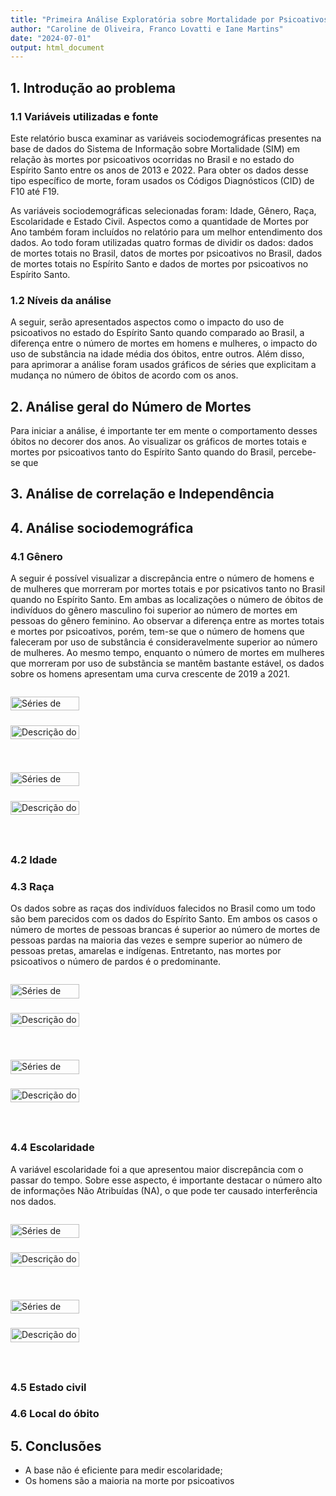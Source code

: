 ---
title: "Primeira Análise Exploratória sobre Mortalidade por Psicoativos"
author: "Caroline de Oliveira, Franco Lovatti e Iane Martins"
date: "2024-07-01"
output: html_document
---
## 1. Introdução ao problema

### 1.1 Variáveis utilizadas e fonte 

Este relatório busca examinar as variáveis sociodemográficas presentes na base de dados do Sistema de Informação sobre Mortalidade (SIM) em relação às mortes por psicoativos ocorridas no Brasil e no estado do Espírito Santo entre os anos de 2013 e 2022. Para obter os dados desse tipo específico de morte, foram usados os Códigos Diagnósticos (CID) de F10 até F19.

As variáveis sociodemográficas selecionadas foram: Idade, Gênero, Raça, Escolaridade e Estado Civil. Aspectos como a quantidade de Mortes por Ano também foram incluídos no relatório para um melhor entendimento dos dados. Ao todo foram utilizadas quatro formas de dividir os dados: dados de mortes totais no Brasil, datos de mortes por psicoativos no Brasil, dados de mortes totais no Espírito Santo e dados de mortes por psicoativos no Espírito Santo. 

### 1.2 Níveis da análise 

A seguir, serão apresentados aspectos como o impacto do uso de psicoativos no estado do Espírito Santo quando comparado ao Brasil, a diferença entre o número de mortes em homens e mulheres, o impacto do uso de substância na idade média dos óbitos, entre outros. Além disso, para aprimorar a análise foram usados gráficos de séries que explicitam a mudança no número de óbitos de acordo com os anos. 

## 2. Análise geral do Número de Mortes

Para iniciar a análise, é importante ter em mente o comportamento desses óbitos no decorer dos anos. Ao visualizar os gráficos de mortes totais e mortes por psicoativos tanto do Espírito Santo quando do Brasil, percebe-se que 

## 3. Análise de correlação e Independência

## 4. Análise sociodemográfica

### 4.1 Gênero

A seguir é possível visualizar a discrepância entre o número de homens e de mulheres que morreram por mortes totais e por psicativos tanto no Brasil quando no Espírito Santo. Em ambas as localizações o número de óbitos de indivíduos do gênero masculino foi superior ao número de mortes em pessoas do gênero feminino. Ao observar a diferença entre as mortes totais e mortes por psicoativos, porém, tem-se que o número de homens que faleceram por uso de substância é consideravelmente superior ao número de mulheres. Ao mesmo tempo, enquanto o número de mortes em mulheres que morreram por uso de substãncia se mantêm bastante estável, os dados sobre os homens apresentam uma curva crescente de 2019 a 2021.

<div style="display: flex; justify-content: space-between;">
  <img src="graficos/series_genero_br_total.png" alt="Séries de Gênero - Psicoativos BR" style="width:49%; padding-right: 10px;" />
  <img src="graficos/series_genero_br_psic.png" alt="Descrição do outro gráfico" style="width: 49%;" />
</div>

<div style="display: flex; justify-content: space-between;">
  <img src="graficos/series_genero_es_total.png" alt="Séries de Gênero - Psicoativos BR" style="width:49%; padding-right: 10px;" />
  <img src="graficos/series_genero_es_psic.png" alt="Descrição do outro gráfico" style="width: 49%;" />
</div>

### 4.2 Idade

### 4.3 Raça

Os dados sobre as raças dos indivíduos falecidos no Brasil como um todo são bem parecidos com os dados do Espírito Santo. Em ambos os casos o número de mortes de pessoas brancas é superior ao número de mortes de pessoas pardas na maioria das vezes e sempre superior ao número de pessoas pretas, amarelas e indígenas. Entretanto, nas mortes por psicoativos o número de pardos é o predominante. 

<div style="display: flex; justify-content: space-between;">
  <img src="graficos/series_raca_br_total.png" alt="Séries de Gênero - Psicoativos BR" style="width:49%; padding-right: 10px;" />
  <img src="graficos/series_raca_br_psic.png" alt="Descrição do outro gráfico" style="width: 49%;" />
</div>

<div style="display: flex; justify-content: space-between;">
  <img src="graficos/series_raca_es_total.png" alt="Séries de Gênero - Psicoativos BR" style="width:49%; padding-right: 10px;" />
  <img src="graficos/series_raca_es_psic.png" alt="Descrição do outro gráfico" style="width: 49%;" />
</div>

### 4.4 Escolaridade

A variável escolaridade foi a que apresentou maior discrepância com o passar do tempo. Sobre esse aspecto, é importante destacar o número alto de informações Não Atribuídas (NA), o que pode ter causado interferência nos dados. 

<div style="display: flex; justify-content: space-between;">
  <img src="graficos/series_escolaridade_br_total.png" alt="Séries de Gênero - Psicoativos BR" style="width:49%; padding-right: 10px;" />
  <img src="graficos/series_escolaridade_br_psic.png" alt="Descrição do outro gráfico" style="width: 49%;" />
</div>

<div style="display: flex; justify-content: space-between;">
  <img src="graficos/series_escolaridade_es_total.png" alt="Séries de Gênero - Psicoativos BR" style="width:49%; padding-right: 10px;" />
  <img src="graficos/series_escolaridade_es_psic.png" alt="Descrição do outro gráfico" style="width: 49%;" />
</div>

### 4.5 Estado civil

### 4.6 Local do óbito

## 5. Conclusões 

- A base não é eficiente para medir escolaridade;
- Os homens são a maioria na morte por psicoativos

